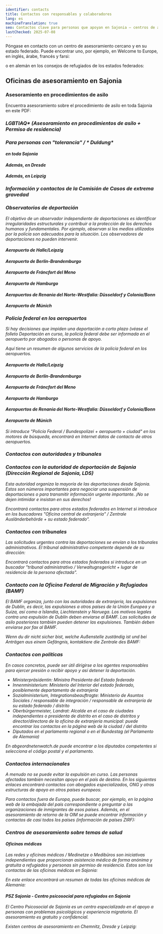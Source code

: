 ```yaml
---
identifier: contacts
title: Contactos con responsables y colaboradores
lang: es
machineTranslation: true
seo: Contactos clave para personas que apoyan en Sajonia – centros de asesoramiento, autoridades, tribunales y contactos políticos para personas en riesgo de deportación.
lastChecked: 2025-07-08
---
```


Póngase en contacto con un centro de asesoramiento cercano y en su estado federado. Puede encontrar uno, por ejemplo, en Welcome to Europe, en inglés, árabe, francés y farsi:
<ExternalShortLink identifier="w2eu_contacts" />

o en alemán en los consejos de refugiados de los estados federados:
<ExternalShortLink identifier="fluechtlingsraete" />

## Oficinas de asesoramiento en Sajonia

### Asesoramiento en procedimientos de asilo

Encuentra asesoramiento sobre el procedimiento de asilo en toda Sajonia en este PDF:
<ExternalShortLink identifier="sfr_avbpdf" />

<Address identifier="sfr_avb" />
<Address identifier="rlc_dresden" />
<Address identifier="rlc_leipzig" />

### LGBTIAQ* (Asesoramiento en procedimientos de asilo + Permiso de residencia)

<Address identifier="gerede_dresden" />
<Address identifier="rosalinde" />
<Address identifier="lsvd_chemnitz" />

### Para personas con "tolerancia" / * Duldung*

#### en toda Sajonia

<Address identifier="sfr_perspectives" />

#### Además, en Dresde

<Address identifier="sfr_perspektive_bleiberecht" />
<Address identifier="rlc_dresden" />

#### Además, en Leipzig

<Address identifier="rlc_leipzig" />
<Address identifier="space_leipzig" />

### Información y contactos de la Comisión de Casos de extrema gravedad

<ExternalShortLink identifier="saxhfk_hardship" />
<Address identifier="hfksachsen" />

### Observatorios de deportación

El objetivo de un observador independiente de deportaciones es identificar irregularidades estructurales y contribuir a la protección de los derechos humanos y fundamentales. Por ejemplo, observan si los medios utilizados por la policía son adecuados para la situación. Los observadores de deportaciones no pueden intervenir.

#### Aeropuerto de Halle/Leipzig
<Address identifier="airport_halle_leipzig" />

#### Aeropuerto de Berlín-Brandemburgo
<Address identifier="airport_berlin-brandenburg" />

#### Aeropuerto de Fráncfort del Meno
<Address identifier="airport_frankfurt" />

#### Aeropuerto de Hamburgo
<Address identifier="airport_hh" />

#### Aeropuertos de Renania del Norte-Westfalia: Düsseldorf y Colonia/Bonn
<Address identifier="airport_nrw" />

#### Aeropuerto de Múnich
<Address identifier="airport_munich" />

### Policía federal en los aeropuertos

Si hay decisiones que impiden una deportación a corto plazo (véase el folleto <InternalShortLink identifier="ongoing-deportation">Deportación en curso</InternalShortLink>, la policía federal debe ser informada en el aeropuerto por abogados o personas de apoyo.

Aquí tiene un resumen de algunos servicios de la policía federal en los aeropuertos.

#### Aeropuerto de Halle/Leipzig
<Address identifier="bupo_leipzig" />

#### Aeropuerto de Berlín-Brandemburgo
<Address identifier="bupo_ber" />

#### Aeropuerto de Fráncfort del Meno
<Address identifier="bupo_frankfurt" />

#### Aeropuerto de Hamburgo
<Address identifier="bupo_hh" />

#### Aeropuertos de Renania del Norte-Westfalia: Düsseldorf y Colonia/Bonn
<Address identifier="bupo_duesseldorf" />
<Address identifier="bupo_koeln" />

#### Aeropuerto de Múnich
<Address identifier="bupo_mun" />

Si introduce "Policía Federal / *Bundespolizei* + aeropuerto + ciudad" en los motores de búsqueda, encontrará en Internet datos de contacto de otros aeropuertos.

### Contactos con autoridades y tribunales

<Block identifier="fax" />

### Contactos con la autoridad de deportación de Sajonia (Dirección Regional de Sajonia, LDS)

Esta autoridad organiza la mayoría de las deportaciones desde Sajonia.
Estos son números importantes para negociar una suspensión de deportaciones o para transmitir información urgente importante.
¡No se dejen intimidar e insistan en sus derechos!

<Address identifier="lds" />

Encontrará contactos para otros estados federados en Internet si introduce en los buscadores "Oficina central de extranjería" / *Zentrale Ausländerbehörde* + su estado federado".

### Contactos con tribunales

Las solicitudes urgentes contra las deportaciones se envían a los tribunales administrativos. El tribunal administrativo competente depende de su dirección:

<Address identifier="vg_chemnitz" />
<Address identifier="vg_dresden" />
<Address identifier="vg_leipzig" />

Encontrará contactos para otros estados federados si introduce en un buscador "tribunal administrativo / *Verwaltugnsgericht* + lugar de residencia de la persona afectada".

### Contacto con la Oficina Federal de Migración y Refugiados (BAMF)

El BAMF organiza, junto con las autoridades de extranjería, las expulsiones de Dublín, es decir, las expulsiones a otros países de la Unión Europea y a Suiza, así como a Islandia, Liechtenstein y Noruega. Los motivos legales contra una expulsión de Dublín deben enviarse al BAMF. Las solicitudes de asilo posteriores también pueden detener las expulsiones. También deben enviarse por fax al BAMF.

<Address identifier="bamf-dd" />
<Address identifier="bamf-le" />
<Address identifier="bamf-ch" />
Wenn du dir nicht sicher bist, welche Außenstelle zuständig ist und bei Anträgen aus einem Gefängnis, kontaktiere die Zentrale des BAMF:
<Address identifier="bamf-allg" />

### Contactos con políticas

En casos concretos, puede ser útil dirigirse a los agentes responsables para ejercer presión o recibir apoyo y así detener la deportación.

- *Ministerpräsidentin*: Ministra Presidenta del Estado federado
- *Innenministerium*: Ministerio del Interior del estado federado, posiblemente departamento de extranjería
- *Sozialministerium*, *Integrationsbeauftragte*: Ministerio de Asuntos Sociales / responsable de integración / responsable de extranjería de su estado federado / distrito
- *Oberbürgermeister*, *Landrat*: Alcalde en el caso de ciudades independientes o presidenta de distrito en el caso de distritos y director/directora de la oficina de extranjería municipal: puede encontrar los contactos en la página web de la ciudad / del distrito
- Diputados en el parlamento regional o en el *Bundestag* (el Parlamento de Alemania)

En abgeordnetenwatch.de puede encontrar a los diputados competentes si selecciona el código postal y el parlamento.
<ExternalShortLink identifier="abgeordnetenwatch" />

### Contactos internacionales

A menudo no se puede evitar la expulsión en curso. Las personas afectadas también necesitan apoyo en el país de destino.
En los siguientes enlaces encontrará contactos con abogados especializados, ONG y otras estructuras de apoyo en otros países europeos:

<ExternalShortLink identifier="w2eu_contacts" />

<ExternalShortLink identifier="elena" />


Para contactos fuera de Europa, puede buscar, por ejemplo, en la página web de la embajada del país correspondiente o preguntar a las organizaciones de inmigrantes de esos países.
Además, en el asesoramiento de retorno de la OIM se puede encontrar información y contactos de casi todos los países (información de países ZIRF):

<Block identifier="return" />

### Centros de asesoramiento sobre temas de salud

#### Oficinas médicas

Las redes y oficinas médicas / *Medinetze* o *Medibüros* son iniciativas independientes que proporcionan asistencia médica de forma anónima y gratuita a refugiados y personas sin permiso de residencia.
Estos son los contactos de las oficinas médicas en Sajonia:
<Address identifier="medibuero_chemnitz" />
<Address identifier="medinetz_dresden" />
<Address identifier="medinetz_leipzig" />
<Address identifier="medinetz_plauen" />

En este enlace encontrará un resumen de todas las oficinas médicas de Alemania:
<ExternalShortLink identifier="medibueros" />

#### PSZ Sajonia - Centro psicosocial para refugiados en Sajonia

El Centro Psicosocial de Sajonia es un centro especializado en el apoyo a personas con problemas psicológicos y experiencia migratoria. El asesoramiento es gratuito y confidencial.
<Address identifier="psz_sachsen" />

Existen centros de asesoramiento en Chemnitz, Dresde y Leipzig:
<Address identifier="psz_chemnitz" />
<Address identifier="psz_dresden" />
<Address identifier="psz_leipzig" />
